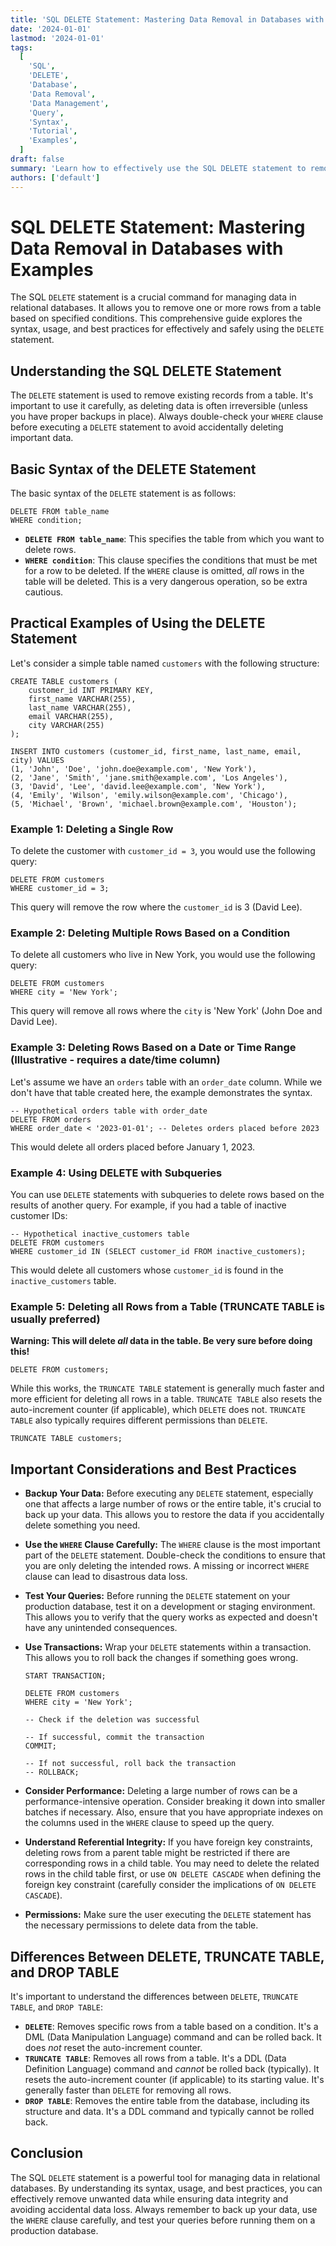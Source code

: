 ```yaml
---
title: 'SQL DELETE Statement: Mastering Data Removal in Databases with Examples'
date: '2024-01-01'
lastmod: '2024-01-01'
tags:
  [
    'SQL',
    'DELETE',
    'Database',
    'Data Removal',
    'Data Management',
    'Query',
    'Syntax',
    'Tutorial',
    'Examples',
  ]
draft: false
summary: 'Learn how to effectively use the SQL DELETE statement to remove unwanted data from your database tables. This comprehensive guide covers the syntax, common use cases, and best practices for deleting data safely and efficiently.'
authors: ['default']
---
```


# SQL DELETE Statement: Mastering Data Removal in Databases with Examples

The SQL `DELETE` statement is a crucial command for managing data in relational databases. It allows you to remove one or more rows from a table based on specified conditions. This comprehensive guide explores the syntax, usage, and best practices for effectively and safely using the `DELETE` statement.

## Understanding the SQL DELETE Statement

The `DELETE` statement is used to remove existing records from a table. It's important to use it carefully, as deleting data is often irreversible (unless you have proper backups in place). Always double-check your `WHERE` clause before executing a `DELETE` statement to avoid accidentally deleting important data.

## Basic Syntax of the DELETE Statement

The basic syntax of the `DELETE` statement is as follows:

```plaintext
DELETE FROM table_name
WHERE condition;
```

- **`DELETE FROM table_name`**: This specifies the table from which you want to delete rows.
- **`WHERE condition`**: This clause specifies the conditions that must be met for a row to be deleted. If the `WHERE` clause is omitted, _all_ rows in the table will be deleted. This is a very dangerous operation, so be extra cautious.

## Practical Examples of Using the DELETE Statement

Let's consider a simple table named `customers` with the following structure:

```plaintext
CREATE TABLE customers (
    customer_id INT PRIMARY KEY,
    first_name VARCHAR(255),
    last_name VARCHAR(255),
    email VARCHAR(255),
    city VARCHAR(255)
);

INSERT INTO customers (customer_id, first_name, last_name, email, city) VALUES
(1, 'John', 'Doe', 'john.doe@example.com', 'New York'),
(2, 'Jane', 'Smith', 'jane.smith@example.com', 'Los Angeles'),
(3, 'David', 'Lee', 'david.lee@example.com', 'New York'),
(4, 'Emily', 'Wilson', 'emily.wilson@example.com', 'Chicago'),
(5, 'Michael', 'Brown', 'michael.brown@example.com', 'Houston');
```

### Example 1: Deleting a Single Row

To delete the customer with `customer_id = 3`, you would use the following query:

```plaintext
DELETE FROM customers
WHERE customer_id = 3;
```

This query will remove the row where the `customer_id` is 3 (David Lee).

### Example 2: Deleting Multiple Rows Based on a Condition

To delete all customers who live in New York, you would use the following query:

```plaintext
DELETE FROM customers
WHERE city = 'New York';
```

This query will remove all rows where the `city` is 'New York' (John Doe and David Lee).

### Example 3: Deleting Rows Based on a Date or Time Range (Illustrative - requires a date/time column)

Let's assume we have an `orders` table with an `order_date` column. While we don't have that table created here, the example demonstrates the syntax.

```plaintext
-- Hypothetical orders table with order_date
DELETE FROM orders
WHERE order_date < '2023-01-01'; -- Deletes orders placed before 2023
```

This would delete all orders placed before January 1, 2023.

### Example 4: Using DELETE with Subqueries

You can use `DELETE` statements with subqueries to delete rows based on the results of another query. For example, if you had a table of inactive customer IDs:

```plaintext
-- Hypothetical inactive_customers table
DELETE FROM customers
WHERE customer_id IN (SELECT customer_id FROM inactive_customers);
```

This would delete all customers whose `customer_id` is found in the `inactive_customers` table.

### Example 5: Deleting all Rows from a Table (TRUNCATE TABLE is usually preferred)

**Warning: This will delete _all_ data in the table. Be very sure before doing this!**

```plaintext
DELETE FROM customers;
```

While this works, the `TRUNCATE TABLE` statement is generally much faster and more efficient for deleting all rows in a table. `TRUNCATE TABLE` also resets the auto-increment counter (if applicable), which `DELETE` does not. `TRUNCATE TABLE` also typically requires different permissions than `DELETE`.

```plaintext
TRUNCATE TABLE customers;
```

## Important Considerations and Best Practices

- **Backup Your Data:** Before executing any `DELETE` statement, especially one that affects a large number of rows or the entire table, it's crucial to back up your data. This allows you to restore the data if you accidentally delete something you need.
- **Use the `WHERE` Clause Carefully:** The `WHERE` clause is the most important part of the `DELETE` statement. Double-check the conditions to ensure that you are only deleting the intended rows. A missing or incorrect `WHERE` clause can lead to disastrous data loss.
- **Test Your Queries:** Before running the `DELETE` statement on your production database, test it on a development or staging environment. This allows you to verify that the query works as expected and doesn't have any unintended consequences.
- **Use Transactions:** Wrap your `DELETE` statements within a transaction. This allows you to roll back the changes if something goes wrong.

  ```plaintext
  START TRANSACTION;

  DELETE FROM customers
  WHERE city = 'New York';

  -- Check if the deletion was successful

  -- If successful, commit the transaction
  COMMIT;

  -- If not successful, roll back the transaction
  -- ROLLBACK;
  ```

- **Consider Performance:** Deleting a large number of rows can be a performance-intensive operation. Consider breaking it down into smaller batches if necessary. Also, ensure that you have appropriate indexes on the columns used in the `WHERE` clause to speed up the query.
- **Understand Referential Integrity:** If you have foreign key constraints, deleting rows from a parent table might be restricted if there are corresponding rows in a child table. You may need to delete the related rows in the child table first, or use `ON DELETE CASCADE` when defining the foreign key constraint (carefully consider the implications of `ON DELETE CASCADE`).
- **Permissions:** Make sure the user executing the `DELETE` statement has the necessary permissions to delete data from the table.

## Differences Between DELETE, TRUNCATE TABLE, and DROP TABLE

It's important to understand the differences between `DELETE`, `TRUNCATE TABLE`, and `DROP TABLE`:

- **`DELETE`**: Removes specific rows from a table based on a condition. It's a DML (Data Manipulation Language) command and can be rolled back. It does _not_ reset the auto-increment counter.
- **`TRUNCATE TABLE`**: Removes all rows from a table. It's a DDL (Data Definition Language) command and _cannot_ be rolled back (typically). It resets the auto-increment counter (if applicable) to its starting value. It's generally faster than `DELETE` for removing all rows.
- **`DROP TABLE`**: Removes the entire table from the database, including its structure and data. It's a DDL command and typically cannot be rolled back.

## Conclusion

The SQL `DELETE` statement is a powerful tool for managing data in relational databases. By understanding its syntax, usage, and best practices, you can effectively remove unwanted data while ensuring data integrity and avoiding accidental data loss. Always remember to back up your data, use the `WHERE` clause carefully, and test your queries before running them on a production database.
